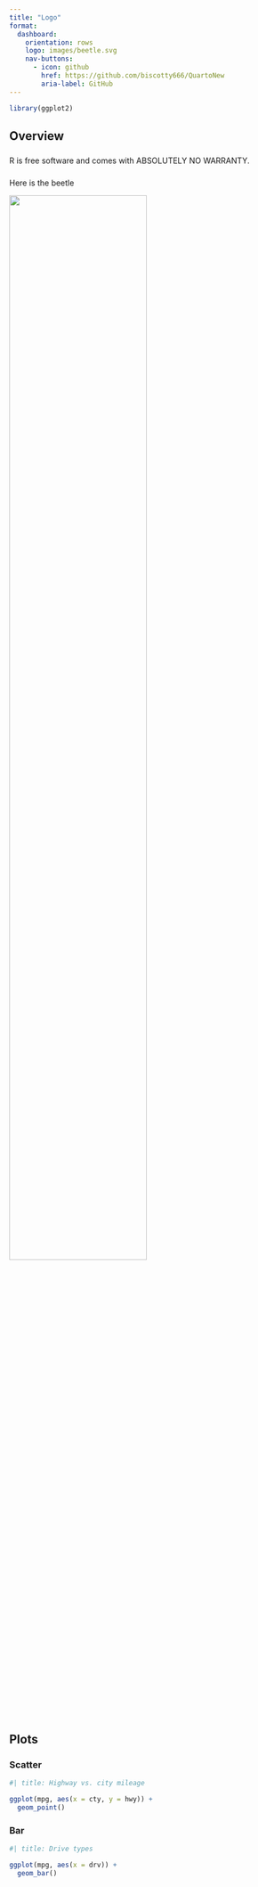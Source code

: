 ```yaml
---
title: "Logo"
format: 
  dashboard:
    orientation: rows
    logo: images/beetle.svg
    nav-buttons: 
      - icon: github
        href: https://github.com/biscotty666/QuartoNew
        aria-label: GitHub
---
```


```r
library(ggplot2)
```

## Overview {height="30%"}

### {width="30%"}

R is free software and comes with ABSOLUTELY NO WARRANTY.

### {width="70%"}

Here is the beetle

![](images/beetle.svg){height=70%}

## Plots {height="70%"}

### Scatter {width="75%"}

```r
#| title: Highway vs. city mileage

ggplot(mpg, aes(x = cty, y = hwy)) +
  geom_point()
```

### Bar {width="25%"}

```r
#| title: Drive types

ggplot(mpg, aes(x = drv)) +
  geom_bar()
```

